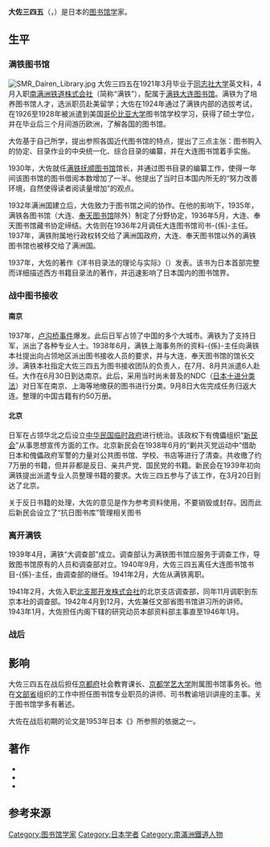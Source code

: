 {{Onesource}}
'''大佐三四五'''（{{jpn|j=大佐 三四五|rm=Ōsa Miyogo|hg=おおさ みよご}}，{{bd|1899年||1967年}}{{r|东条|page=255}}）是日本的[[图书馆学|图书馆学]]家。

== 生平 ==
=== 满铁图书馆 ===
{{main|满铁大连图书馆|满铁抚顺图书馆}}
[[File:SMR_Dairen_Library.jpg|thumb]]
大佐三四五在1921年3月毕业于[[同志社大学|同志社大学]]英文科，4月入职[[南满洲铁道株式会社|南满洲铁道株式会社]]（简称“满铁”），配属于[[满铁大连图书馆|满铁大连图书馆]]。满铁为了培养图书馆人才，选派职员赴美留学；大佐在1924年通过了满铁内部的选拔考试，在1926至1928年被派遣到美国[[哥伦比亚大学|哥伦比亚大学]]图书馆学校学习，获得了硕士学位，并在毕业后三个月间游历欧洲，了解各国的图书馆。{{r|鞆谷|page=89-90}}

大佐基于自己所学，提出参照各国近代图书馆的特点，提出了三点主张：图书购入的协定、目录作业的中央统一化、综合目录的编纂，并在大连图书馆着手实施。{{r|鞆谷|page=90}}

1930年，大佐就任[[满铁抚顺图书馆|满铁抚顺图书馆]]馆长，并通过图书目录的编纂工作，使得一年间该图书馆的图书借阅本数增加了一半。他提出了当时日本国内所无的“努力改善环境，自然使得读者阅读量增加”的观点。{{r|鞆谷|page=90}}

1932年满洲国建立后，大佐致力于图书馆之间的协作。在他的影响下，1935年，满铁各图书馆（大连、[[满铁奉天图书馆|奉天图书馆]]除外）制定了分野协定，1936年5月，大连、奉天图书馆藏书协定缔结。大佐则在1936年2月调任大连图书馆司书-{係}-主任。1937年，满铁附属地行政权转交给了满洲国政府，大连、奉天图书馆以外的满铁图书馆也被移交给了满洲国。{{r|鞆谷|page=91,92}}

1937年，大佐的著作《洋书目录法的理论与实际》（{{lang|ja|洋書目録法の理論と実際}}）发表。该书为日本首部完整而详细描述西方书籍目录法的著作，并迅速影响了日本国内的图书馆界。{{r|鞆谷|page=92,93}}

=== 战中图书接收 ===
==== 南京 ====
1937年，[[卢沟桥事件|卢沟桥事件]]爆发。此后日军占领了中国的多个大城市。满铁为了支持日军，派出了各种专业人士。1938年6月，满铁上海事务所的资料-{係}-主任向满铁本社提出向占领地区派出图书接收人员的要求，并与大连、奉天图书馆的馆长交涉。满铁本社指定大佐三四五为图书接收团队的负责人，在7月、8月共派遣6人赴任。大作在6月30日到达南京。此后，采用当时尚未普及的NDC（[[日本十进分类法|日本十进分类法]]）对日军在南京、上海等地缴获的图书进行分类。9月8日大佐完成任务归返大连。整理的中国古籍有约50万册。{{r|鞆谷|page=93}}

==== 北京 ====
日军在占领华北之后设立[[中華民國臨時政府_(1937年－1940年)|中华民国临时政府]]进行统治。该政权下有傀儡组织“[[中华民国新民会|新民会]]”从事思想宣传方面的工作。北京新民会在1938年6月的“剿共灭党运动中”借助日本和傀儡政府军警的力量对公共图书馆、学校、书店等进行了清查。共收缴了约7万册的书籍，但并非都是反日、亲共产党、国民党的书籍。新民会在1939年初向满铁提出派遣专业人员整理书籍的要求。大佐三四五参与了该工作，在3月20日到达了北京。{{r|鞆谷|page=94}}

关于反日书籍的处理，大佐的意见是作为参考资料使用，不要销毁或封存。因而此后新民会设立了“抗日图书库”管理相关图书{{r|鞆谷|page=94,95}}

=== 离开满铁 ===
1939年4月，满铁“大调查部”成立。调查部认为满铁图书馆应服务于调查工作，导致图书馆原有的人员和调查部对立。1940年9月，大佐三四五离任大连图书馆书目-{係}-主任，由调查部的{{lj|石堂清伦|石堂清倫}}继任。1941年2月，大佐从满铁离职。{{r|鞆谷|page=97}}

1941年2月，大佐入职[[北支那開發|北支那开发株式会社]]的北京支店调查部，同年11月调职到东京本社的调查部。1942年4月到12月，大佐兼任文部省图书馆讲习所的讲师。1943年1月，大佐担任内阁下辖的研究动员本部资料部主事直至1946年1月。{{r|鞆谷|page=98}}

=== 战后 ===

== 影响 ==
大佐三四五在战后担任[[京都府|京都府]]社会教育课长、[[京都教育大学|京都学艺大学]]附属图书馆事务长。他在[[文部省|文部省]]组织的工作中担任图书馆专业职员的讲师、司书教谕培训讲座的主事。关于图书馆学多有著述。{{r|鞆谷|page=88}}

大佐在战后初期的论文是1953年日本《{{lj|学校图书馆法|学校図書館法}}》所参照的依据之一。{{r|鞆谷|page=88}}

== 著作 ==
* {{Cite book|script-title=ja:洋書目録法の理論と実際|publisher=日本図書館協会|year=1937|doi=10.11501/1117590|url=https://dl.ndl.go.jp/info:ndljp/pid/1117590}}
* {{Cite book|script-title=ja:図書館学の展開|year=1954|publisher=丸善|doi=10.11501/2941723}}
* {{Cite book|script-title=ja:資料の整理と目録の作成|publisher=山本書店|year=1958}}

== 参考来源 ==
{{reflist|refs=
<ref name=鞆谷>{{Cite journal|script-title=ja:満鉄図書館と大佐三四五|author=鞆谷 純一|journal=日本大学大学院総合社会情報研究科紀要|language=ja|issue=5|pages=88-99|date=2005-02|url=https://atlantic2.gssc.nihon-u.ac.jp/kiyou/pdf05/5-88-99-tomotani.pdf|access-date=2020-11-07|archive-date=2006-05-16|archive-url=https://web.archive.org/web/20060516125507/http://atlantic2.gssc.nihon-u.ac.jp/kiyou/pdf05/5-88-99-tomotani.pdf|dead-url=no}}</ref>
<ref name=东条>{{cite book|script-title=ja:図書館の近代 私論・図書館はこうして大きくなった|author=東條文規|year=1999|pages=304|language=ja}}</ref>
}}

[[Category:图书馆学家|Category:图书馆学家]]
[[Category:日本学者|Category:日本学者]]
[[Category:南滿洲鐵道人物|Category:南滿洲鐵道人物]]
{{Authority Control}}